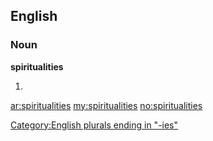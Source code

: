 ==English==

===Noun===
'''spiritualities'''

# {{plural of|[[spirituality]]}}

[[Category:English plurals ending in "-ies"]]

[[ar:spiritualities]]
[[my:spiritualities]]
[[no:spiritualities]]